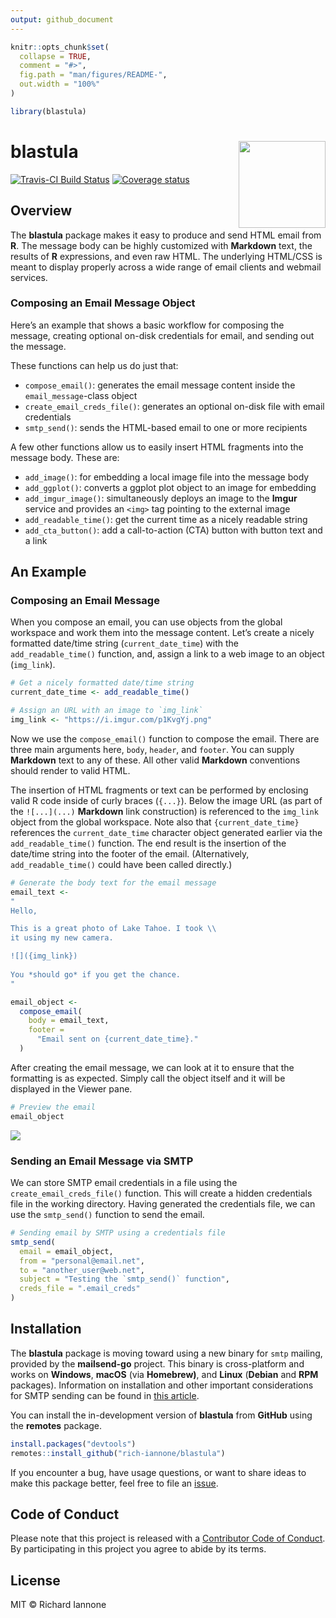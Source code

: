 ```yaml
---
output: github_document
---
```


<!-- README.md is generated from README.Rmd. Please edit that file -->

```r
knitr::opts_chunk$set(
  collapse = TRUE,
  comment = "#>",
  fig.path = "man/figures/README-",
  out.width = "100%"
)
```

```r
library(blastula)
```

# blastula <a href="https://rich-iannone.github.io/blastula/"><img src="man/figures/logo.svg" align="right" height="139px" /></a>

<!-- badges: start -->
[![Travis-CI Build Status](https://travis-ci.org/rich-iannone/blastula.svg?branch=master)](https://travis-ci.org/rich-iannone/blastula)
[![Coverage status](https://codecov.io/gh/rich-iannone/blastula/branch/master/graph/badge.svg)](https://codecov.io/github/rich-iannone/blastula?branch=master)
<!-- badges: end -->

## Overview

The **blastula** package makes it easy to produce and send HTML email from **R**. The message body can be highly customized with **Markdown** text, the results of **R** expressions, and even raw HTML. The underlying HTML/CSS is meant to display properly across a wide range of email clients and webmail services.

### Composing an Email Message Object

Here's an example that shows a basic workflow for composing the message, creating optional on-disk credentials for email, and sending out the message.

These functions can help us do just that:

- `compose_email()`: generates the email message content inside the `email_message`-class object
- `create_email_creds_file()`: generates an optional on-disk file with email credentials
- `smtp_send()`: sends the HTML-based email to one or more recipients

A few other functions allow us to easily insert HTML fragments into the message body. These are:

- `add_image()`: for embedding a local image file into the message body
- `add_ggplot()`: converts a ggplot plot object to an image for embedding
- `add_imgur_image()`: simultaneously deploys an image to the **Imgur** service and provides an `<img>` tag pointing to the external image
- `add_readable_time()`: get the current time as a nicely readable string
- `add_cta_button()`: add a call-to-action (CTA) button with button text and a link

## An Example

### Composing an Email Message

When you compose an email, you can use objects from the global workspace and work them into the message content. Let's create a nicely formatted date/time string (`current_date_time`) with the `add_readable_time()` function, and, assign a link to a web image to an object (`img_link`).

```r
# Get a nicely formatted date/time string
current_date_time <- add_readable_time()

# Assign an URL with an image to `img_link`
img_link <- "https://i.imgur.com/p1KvgYj.png"
```

Now we use the `compose_email()` function to compose the email. There are three main arguments here, `body`, `header`, and `footer`. You can supply **Markdown** text to any of these. All other valid **Markdown** conventions should render to valid HTML.

The insertion of HTML fragments or text can be performed by enclosing valid R code inside of curly braces (`{...}`). Below the image URL (as part of the `![...](...)` **Markdown** link construction) is referenced to the `img_link` object from the global workspace. Note also that `{current_date_time}` references the `current_date_time` character object generated earlier via the `add_readable_time()` function. The end result is the insertion of the date/time string into the footer of the email. (Alternatively, `add_readable_time()` could have been called directly.)

```r
# Generate the body text for the email message
email_text <- 
"
Hello,

This is a great photo of Lake Tahoe. I took \\
it using my new camera.

![]({img_link})
      
You *should go* if you get the chance.
"

email_object <-
  compose_email(
    body = email_text,
    footer = 
      "Email sent on {current_date_time}."
  )
```

After creating the email message, we can look at it to ensure that the formatting is as expected. Simply call the object itself and it will be displayed in the Viewer pane.

```r
# Preview the email
email_object
```

<img src="man/figures/rstudio_preview_email.png">

### Sending an Email Message via SMTP

We can store SMTP email credentials in a file using the `create_email_creds_file()` function. This will create a hidden credentials file in the working directory. Having generated the credentials file, we can use the `smtp_send()` function to send the email. 

```r
# Sending email by SMTP using a credentials file
smtp_send(
  email = email_object,
  from = "personal@email.net",
  to = "another_user@web.net",
  subject = "Testing the `smtp_send()` function",
  creds_file = ".email_creds"
)
```

## Installation

The **blastula** package is moving toward using a new binary for `smtp` mailing, provided by the **mailsend-go** project. This binary is cross-platform and works on **Windows**, **macOS** (via **Homebrew)**, and **Linux** (**Debian** and **RPM** packages). Information on installation and other important considerations for SMTP sending can be found in [this article](https://rich-iannone.github.io/blastula/articles/sending_using_smtp.html).

You can install the in-development version of **blastula** from **GitHub** using the **remotes** package.

```r
install.packages("devtools")
remotes::install_github("rich-iannone/blastula")
```

If you encounter a bug, have usage questions, or want to share ideas to make this package better, feel free to file an [issue](https://github.com/rich-iannone/blastula/issues).

## Code of Conduct

Please note that this project is released with a [Contributor Code of Conduct](CODE_OF_CONDUCT.md). By participating in this project you agree to abide by its terms.

## License

MIT &copy; Richard Iannone
